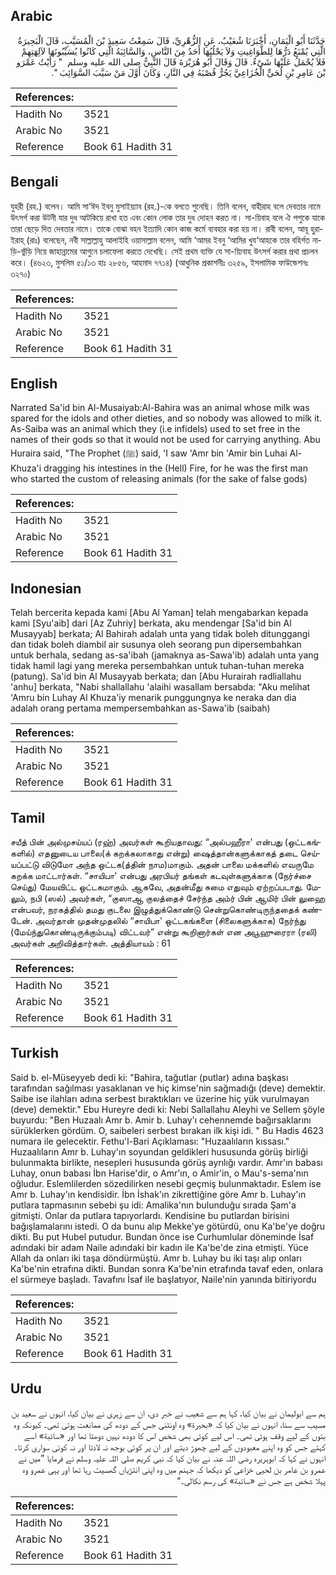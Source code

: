## Arabic


<div dir="rtl" lang="ar" style={{fontSize:'larger',backgroundColor:'#f8f9fa',padding:20}}>
حَدَّثَنَا أَبُو الْيَمَانِ، أَخْبَرَنَا شُعَيْبٌ، عَنِ الزُّهْرِيِّ، قَالَ سَمِعْتُ سَعِيدَ بْنَ الْمُسَيَّبِ، قَالَ الْبَحِيرَةُ الَّتِي يُمْنَعُ دَرُّهَا لِلطَّوَاغِيتِ وَلاَ يَحْلُبُهَا أَحَدٌ مِنَ النَّاسِ، وَالسَّائِبَةُ الَّتِي كَانُوا يُسَيِّبُونَهَا لآلِهَتِهِمْ فَلاَ يُحْمَلُ عَلَيْهَا شَىْءٌ‏.‏ قَالَ وَقَالَ أَبُو هُرَيْرَةَ قَالَ النَّبِيُّ صلى الله عليه وسلم ‏ "‏ رَأَيْتُ عَمْرَو بْنَ عَامِرِ بْنِ لُحَىٍّ الْخُزَاعِيَّ يَجُرُّ قُصْبَهُ فِي النَّارِ، وَكَانَ أَوَّلَ مَنْ سَيَّبَ السَّوَائِبَ ‏"‏‏.‏
</div>
<div style={{backgroundColor:'#f8f9fa',padding:20, marginBottom: 10}}><table> <thead> <tr> <th>References:</th> <th></th> </tr> </thead> <tbody><tr><td>Hadith No</td><td>3521</td></tr><tr><td>Arabic No</td><td>3521</td></tr><tr><td>Reference</td><td>Book 61 Hadith 31</td></tr></tbody></table></div>

## Bengali


<div dir="ltr" lang="bn" style={{fontSize:'larger',backgroundColor:'#f8f9fa',padding:20}}>
যুহরী (রহ.) বলেন। আমি সা‘ঈদ ইবনু মুসাইয়্যাব (রহ.)-কে বলতে শুনেছি। তিনি বলেন, বাহীরাহ বলে দেবতার নামে উৎসর্গ করা উটনী যার দুধ আটকিয়ে রাখা হত এবং কোন লোক তার দুধ দোহন করত না। সা-য়িবাহ বলে ঐ পশুকে যাকে তারা ছেড়ে দিত দেবতার নামে। তাকে বোঝা বহন ইত্যাদি কোন কাজ কর্মে ব্যবহার করা হয় না। রাবী বলেন, আবূ হুরাইরাহ্ (রাঃ) বলেছেন, নবী সাল্লাল্লাহু আলাইহি ওয়াসাল্লাম বলেন, আমি ‘আমর ইবনু ‘আমির খুয‘আহকে তার বহির্গত নাড়ি-ভুঁড়ি নিয়ে জাহান্নামের আগুনে চলাফেলা করতে দেখেছি। সেই প্রথম ব্যক্তি যে সা-য়্যিবাহ উৎসর্গ করার প্রথা প্রচলন করে। (৪৬২৩, মুসলিম ৫১/১৩ হাঃ ২৮৫৬, আহমাদ ৭৭১৪) (আধুনিক প্রকাশনীঃ ৩২৫৯, ইসলামিক ফাউন্ডেশনঃ ৩২৭০)
</div>
<div style={{backgroundColor:'#f8f9fa',padding:20, marginBottom: 10}}><table> <thead> <tr> <th>References:</th> <th></th> </tr> </thead> <tbody><tr><td>Hadith No</td><td>3521</td></tr><tr><td>Arabic No</td><td>3521</td></tr><tr><td>Reference</td><td>Book 61 Hadith 31</td></tr></tbody></table></div>

## English


<div dir="ltr" lang="en" style={{fontSize:'larger',backgroundColor:'#f8f9fa',padding:20}}>
Narrated Sa'id bin Al-Musaiyab:Al-Bahira was an animal whose milk was spared for the idols and other dieties, and so nobody was allowed to milk it. As-Saiba was an animal which they (i.e infidels) used to set free in the names of their gods so that it would not be used for carrying anything. Abu Huraira said, "The Prophet (ﷺ) said, 'I saw 'Amr bin 'Amir bin Luhai Al-Khuza'i dragging his intestines in the (Hell) Fire, for he was the first man who started the custom of releasing animals (for the sake of false gods)
</div>
<div style={{backgroundColor:'#f8f9fa',padding:20, marginBottom: 10}}><table> <thead> <tr> <th>References:</th> <th></th> </tr> </thead> <tbody><tr><td>Hadith No</td><td>3521</td></tr><tr><td>Arabic No</td><td>3521</td></tr><tr><td>Reference</td><td>Book 61 Hadith 31</td></tr></tbody></table></div>

## Indonesian


<div dir="ltr" lang="id" style={{fontSize:'larger',backgroundColor:'#f8f9fa',padding:20}}>
Telah bercerita kepada kami [Abu Al Yaman] telah mengabarkan kepada kami [Syu'aib] dari [Az Zuhriy] berkata, aku mendengar [Sa'id bin Al Musayyab] berkata; Al Bahirah adalah unta yang tidak boleh ditunggangi dan tidak boleh diambil air susunya oleh seorang pun dipersembahkan untuk berhala, sedang as-sa'ibah (jamaknya as-Sawa'ib) adalah unta yang tidak hamil lagi yang mereka persembahkan untuk tuhan-tuhan mereka (patung). Sa'id bin Al Musayyab berkata; dan [Abu Hurairah radliallahu 'anhu] berkata, "Nabi shallallahu 'alaihi wasallam bersabda: "Aku melihat 'Amru bin Luhay Al Khuza'iy menarik punggungnya ke neraka dan dia adalah orang pertama mempersembahkan as-Sawa'ib (saibah)
</div>
<div style={{backgroundColor:'#f8f9fa',padding:20, marginBottom: 10}}><table> <thead> <tr> <th>References:</th> <th></th> </tr> </thead> <tbody><tr><td>Hadith No</td><td>3521</td></tr><tr><td>Arabic No</td><td>3521</td></tr><tr><td>Reference</td><td>Book 61 Hadith 31</td></tr></tbody></table></div>

## Tamil


<div dir="ltr" lang="ta" style={{fontSize:'larger',backgroundColor:'#f8f9fa',padding:20}}>
சயீத் பின் அல்முசய்யப் (ரஹ்) அவர்கள் கூறியதாவது: “அல்பஹீரா' என்பது (ஒட்டகங்களில்) எதனுடைய பாலை(க் கறக்கலாகாது என்று) ஷைத்தான்களுக்காகத் தடை செய்யப்பட்டு விடுமோ அந்த ஒட்டக(த்தின் நாம)மாகும். அதன் பாலை மக்களில் எவருமே கறக்க மாட்டார்கள். “சாயிபா' என்பது அரபியர் தங்கள் கடவுள்களுக்காக (நேர்ச்சை செய்து) மேயவிட்ட ஒட்டகமாகும். ஆகவே, அதன்மீது சுமை எதுவும் ஏற்றப்படாது. மேலும், நபி (ஸல்) அவர்கள், “குஸாஆ குலத்தைச் சேர்ந்த அம்ர் பின் ஆமிர் பின் லுஹை என்பவர், நரகத்தில் தமது குடலை இழுத்துக்கொண்டு சென்றுகொண்டிருந்ததைக் கண்டேன். அவர்தான் முதன்முதலில் “சாயிபா' ஒட்டகங்களை (சிலைகளுக்காக) நேர்ந்து (மேய்ந்துகொண்டிருக்கும்படி) விட்டவர்” என்று கூறினார்கள் என அபூஹுரைரா (ரலி) அவர்கள் அறிவித்தார்கள். அத்தியாயம் : 61
</div>
<div style={{backgroundColor:'#f8f9fa',padding:20, marginBottom: 10}}><table> <thead> <tr> <th>References:</th> <th></th> </tr> </thead> <tbody><tr><td>Hadith No</td><td>3521</td></tr><tr><td>Arabic No</td><td>3521</td></tr><tr><td>Reference</td><td>Book 61 Hadith 31</td></tr></tbody></table></div>

## Turkish


<div dir="ltr" lang="tr" style={{fontSize:'larger',backgroundColor:'#f8f9fa',padding:20}}>
Said b. el-Müseyyeb dedi ki: "Bahira, tağutlar (putlar) adına başkası tarafından sağılması yasaklanan ve hiç kimse'nin sağmadığı (deve) demektir. Saibe ise ilahları adına serbest bıraktıkları ve üzerine hiç yük vurulmayan (deve) demektir." Ebu Hureyre dedi ki: Nebi Sallallahu Aleyhi ve Sellem şöyle buyurdu: "Ben Huzaalı Amr b. Amir b. Luhay'ı cehennemde bağırsaklarını sürüklerken gördüm. O, saibeleri serbest bırakan ilk kişi idi. " Bu Hadis 4623 numara ile gelecektir. Fethu'l-Bari Açıklaması: "Huzaalıların kıssası." Huzaalıların Amr b. Luhay'ın soyundan geldikleri hususunda görüş birliği bulunmakta birlikte, nesepleri hususunda görüş ayrılığı vardır. Amr'ın babası Luhay, onun babası İbn Harise'dir, o Amr'ın, o Amir'in, o Mau's-sema'nın oğludur. Eslemlilerden sözedilirken nesebi geçmiş bulunmaktadır. Eslem ise Amr b. Luhay'ın kendisidir. İbn İshak'ın zikrettiğine göre Amr b. Luhay'ın putlara tapmasının sebebi şu idi: Amalika'nın bulunduğu sırada Şam'a gitmişti. Onlar da putlara tapıyorlardı. Kendisine bu putlardan birisini bağışlamalarını istedi. O da bunu alıp Mekke'ye götürdü, onu Ka'be'ye doğru dikti. Bu put Hubel putudur. Bundan önce ise Curhumlular döneminde İsaf adındaki bir adam Naile adındaki bir kadın ile Ka'be'de zina etmişti. Yüce Allah da onları iki taşa döndürmüştü. Amr b. Luhay bu iki taşı alıp onları Ka'be'nin etrafına dikti. Bundan sonra Ka'be'nin etrafında tavaf eden, onlara el sürmeye başladı. Tavafını İsaf ile başlatıyor, Naile'nin yanında bitiriyordu
</div>
<div style={{backgroundColor:'#f8f9fa',padding:20, marginBottom: 10}}><table> <thead> <tr> <th>References:</th> <th></th> </tr> </thead> <tbody><tr><td>Hadith No</td><td>3521</td></tr><tr><td>Arabic No</td><td>3521</td></tr><tr><td>Reference</td><td>Book 61 Hadith 31</td></tr></tbody></table></div>

## Urdu


<div dir="rtl" lang="ur" style={{fontSize:'larger',backgroundColor:'#f8f9fa',padding:20}}>
ہم سے ابولیمان نے بیان کیا، کہا ہم سے شعیب نے خبر دی، ان سے زہری نے بیان کیا، انہوں نے سعید بن مسیب سے سنا، انہوں نے بیان کیا کہ «بحيرة» وہ اونٹنی جس کے دودھ کی ممانعت ہوتی تھی۔ کیونکہ وہ بتوں کے لیے وقف ہوتی تھی۔ اس لیے کوئی بھی شخص اس کا دودھ نہیں دوھتا تھا اور «سائبة» اسے کہتے جس کو وہ اپنے معبودوں کے لیے چھوڑ دیتے اور ان پر کوئی بوجھ نہ لادتا اور نہ کوئی سواری کرتا۔ انہوں نے کہا کہ ابوہریرہ رضی اللہ عنہ نے بیان کیا کہ نبی کریم صلی اللہ علیہ وسلم نے فرمایا ”میں نے عمرو بن عامر بن لحیی خزاعی کو دیکھا کہ جہنم میں وہ اپنی انتڑیاں گھسیٹ رہا تھا اور یہی عمرو وہ پہلا شخص ہے جس نے «سائبة» کی رسم نکالی۔“
</div>
<div style={{backgroundColor:'#f8f9fa',padding:20, marginBottom: 10}}><table> <thead> <tr> <th>References:</th> <th></th> </tr> </thead> <tbody><tr><td>Hadith No</td><td>3521</td></tr><tr><td>Arabic No</td><td>3521</td></tr><tr><td>Reference</td><td>Book 61 Hadith 31</td></tr></tbody></table></div>